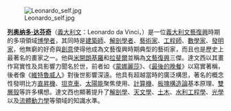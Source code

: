 [[File:Leonardo_self.jpg|left]]

'''[[列奥纳多·达芬奇|列奥纳多·达芬奇]]'''（[[義大利文|義大利文]]：Leonardo da Vinci，{{bd|1452年|4月15日|1519年|5月2日|catIdx=V}}）是一位[[義大利|義大利]][[文藝復興|文藝復興]]時期的多項領域[[文藝復興人|博學者]]，其同時是[[建築師|建築師]]、[[解剖學者|解剖學者]]、[[藝術家|藝術家]]、[[工程師|工程師]]、[[數學家|數學家]]、[[發明家|發明家]]，他無窮的好奇與[[創意|創意]]使得他成為文藝復興時期典型的藝術家，而且也是歷史上最著名的畫家之一。他與[[米開朗基羅|米開朗基羅]]和[[拉斐爾|拉斐爾]]並稱為[[文藝復興|文藝復興]]三傑。達文西以其畫作寫實性及具影響力聞名於世，前者如《[[蒙娜麗莎|蒙娜麗莎]]》、《[[最後的晚餐|最後的晚餐]]》以寫實著稱，後者像《[[維特魯威人|維特魯威人]]》對後世影響深遠。他具有超越當時的廣泛構思，著名的概念性發明比方[[直昇機|直昇機]]、[[坦克車|坦克車]]、[[太陽能|太陽能]]聚焦使用、[[計算機|計算機]]、[[板塊構造論|板塊構造論]]基本原理、[[雙層殼|雙層殼]]等許多構想。達文西也顯著提升了[[解剖學|解剖學]]、[[天文學|天文學]]、[[土木|土木]]、[[水利工程|水利工程學]]、[[光學|光學]]以及[[流體動力學|流體動力學]]等領域的知識水準。